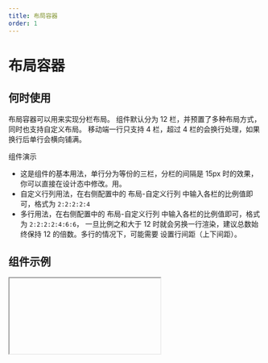 ```yaml
---
title: 布局容器
order: 1
---
```


# 布局容器

## 何时使用
布局容器可以用来实现分栏布局。 组件默认分为 12 栏，并预置了多种布局方式，同时也支持自定义布局。 移动端一行只支持 4 栏，超过 4 栏的会换行处理，如果换行后单行会横向铺满。

组件演示

* 这是组件的基本用法，单行分为等份的三栏，分栏的间隔是 15px 时的效果，你可以直接在设计态中修改。用。
* 自定义行列用法，在右侧配置中的 布局-自定义行列 中输入各栏的比例值即可，格式为 `2:2:2:2:4`
* 多行用法，在右侧配置中的 布局-自定义行列 中输入各栏的比例值即可，格式为 `2:2:2:2:4:6:6`，
一旦比例之和大于 12 时就会另换一行渲染，建议总数始终保持 12 的倍数。多行的情况下，可能需要
设置行间距（上下间距）。

## 组件示例

<Iframe url="https://pre-yida-performance3.alibaba-inc.com/developer/tab2?isRenderNav=false" />

## 组件属性
| 属性名   |  属性code  | 类型 | 数据示例  | 动态属性 | 备注 |
| ------ | ------ | ------ | ------ | ----- | ----- |
| 分栏配置   | layout | string | "6:6" | 是 | 每行分为几栏，每一栏分别占几格 |
| 宽度 | layout2  | string  | "3:3:6"  | 否 | 自定义分栏 |
| 列间距 | columnGap  | number/string  | 0  | 否 | 列间距 |
| 行间距 | rowGap  | number/string  | 0  | 否 | 行间距 |
